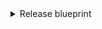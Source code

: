 <details>
<summary>Release blueprint</summary>

```json showLineNumbers
  {
    "identifier": "release",
    "title": "Release",
    "icon": "AzureDevops",
    "schema": {
      "properties": {
        "status": {
          "title": "Status",
          "type": "string",
          "icon": "DefaultProperty",
          "description": "The current status of the release"
        },
        "reason": {
          "title": "Reason",
          "type": "string",
          "description": "The reason for the release creation"
        },
        "createdDate": {
          "title": "Created Date",
          "type": "string",
          "format": "date-time",
          "description": "The date and time when the release was created"
        },
        "modifiedDate": {
          "title": "Modified Date",
          "type": "string",
          "format": "date-time",
          "description": "The date and time when the release was last modified"
        },
        "createdBy": {
          "title": "Created By",
          "type": "string",
          "icon": "User",
          "description": "The person who created the release"
        },
        "modifiedBy": {
          "title": "Modified By",
          "type": "string",
          "icon": "User",
          "description": "The person who last modified the release"
        },
        "definitionName": {
          "title": "Definition Name",
          "type": "string",
          "description": "The name of the release definition"
        },
        "link": {
          "title": "Link",
          "type": "string",
          "format": "url",
          "icon": "AzureDevops",
          "description": "Link to the release in Azure DevOps"
        }
      },
      "required": []
    },
    "mirrorProperties": {},
    "calculationProperties": {},
    "aggregationProperties": {},
    "relations": {
      "project": {
        "title": "Project",
        "target": "project",
        "required": true,
        "many": false
      }
    }
  }
```
</details>
